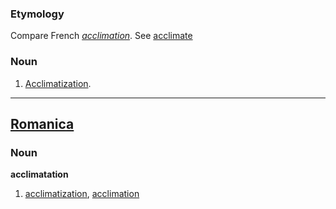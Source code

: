 ===Etymology===
Compare French ''[[acclimation]]''. See [[acclimate]]
===Noun===
#[[Acclimatization]].
----

==[[Romanica]]==
===Noun===
<b>acclimatation</b>
#[[acclimatization]], [[acclimation]]